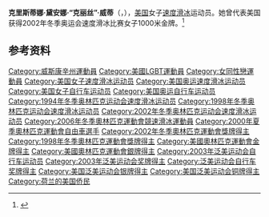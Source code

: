{{NoteTA|G1=Sports}}
'''克里斯蒂娜·黛安娜·“克丽丝”·威蒂'''（{{lang-en|Christine Diane "Chris" Witty}}，{{bd|1975年|6月23日||}}），[[美国|美国]]女子[[速度滑冰|速度滑冰]]运动员。她曾代表美国获得2002年冬季奥运会速度滑冰比赛女子1000米金牌。<ref>{{Cite web|title=Christine WITTY|url=https://www.olympic.org/christine-witty|accessdate=2021-04-04|work=International Olympic Committee|archive-date=2021-04-27|archive-url=https://web.archive.org/web/20210427095328/https://www.olympic.org/christine-witty}}</ref>

== 参考资料 ==
{{reflist}}

{{奥林匹克运动会速度滑冰比赛女子1000米冠军}}

{{Authority control}}
{{DEFAULTSORT:Witty, Chris}}
[[Category:威斯康辛州運動員|Category:威斯康辛州運動員]]
[[Category:美國LGBT運動員|Category:美國LGBT運動員]]
[[Category:女同性戀運動員|Category:女同性戀運動員]]
[[Category:美国女子速度滑冰运动员|Category:美国女子速度滑冰运动员]]
[[Category:美国奥运速度滑冰运动员|Category:美国奥运速度滑冰运动员]]
[[Category:美国女子自行车运动员|Category:美国女子自行车运动员]]
[[Category:美国奥运自行车运动员|Category:美国奥运自行车运动员]]
[[Category:1994年冬季奥林匹克运动会速度滑冰运动员|Category:1994年冬季奥林匹克运动会速度滑冰运动员]]
[[Category:1998年冬季奥林匹克运动会速度滑冰运动员|Category:1998年冬季奥林匹克运动会速度滑冰运动员]]
[[Category:2002年冬季奥林匹克运动会速度滑冰运动员|Category:2002年冬季奥林匹克运动会速度滑冰运动员]]
[[Category:2006年冬季奧林匹克運動會競速滑冰運動員|Category:2006年冬季奧林匹克運動會競速滑冰運動員]]
[[Category:2000年夏季奧林匹克運動會自由車選手|Category:2000年夏季奧林匹克運動會自由車選手]]
[[Category:2002年冬季奧林匹克運動會獎牌得主|Category:2002年冬季奧林匹克運動會獎牌得主]]
[[Category:1998年冬季奧林匹克運動會獎牌得主|Category:1998年冬季奧林匹克運動會獎牌得主]]
[[Category:美國奧林匹克運動會金牌得主|Category:美國奧林匹克運動會金牌得主]]
[[Category:美國奧林匹克運動會銀牌得主|Category:美國奧林匹克運動會銀牌得主]]
[[Category:2003年泛美运动会自行车运动员|Category:2003年泛美运动会自行车运动员]]
[[Category:2003年泛美运动会奖牌得主|Category:2003年泛美运动会奖牌得主]]
[[Category:泛美运动会自行车奖牌得主|Category:泛美运动会自行车奖牌得主]]
[[Category:美国泛美运动会银牌得主|Category:美国泛美运动会银牌得主]]
[[Category:美国泛美运动会铜牌得主|Category:美国泛美运动会铜牌得主]]
[[Category:荷兰的美国侨民|Category:荷兰的美国侨民]]